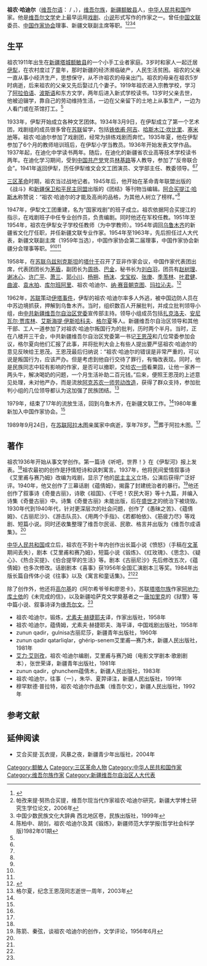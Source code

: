 '''祖农·哈迪尔'''（[[维吾尔语|维吾尔语]]：{{lang|ug|زۇنۇن قادىرى}} / {{transl|ug|Zunun Kadir}}，{{bd|1911年||1989年|9月24日}}），[[维吾尔族|维吾尔族]]，[[新疆|新疆]][[额敏县|额敏县]]人，[[中华人民共和国|中华人民共和国]]作家。他是[[维吾尔文学|维吾尔文学]]史上最早运用[[戏剧|戏剧]]、[[小说|小说]]形式写作的作家之一。曾任[[中国文联|中国文联]]委员、[[中国作家协会|中国作家协会]]理事、新疆文联副主席等职。<ref name=zgzjw>{{Cite web |url=http://www.chinawriter.com.cn/zxhy/member/10208.shtml |title=祖农·哈迪尔 (1911～1989)，中国作家网，于2015-03-29查阅 |access-date=2015-03-29 |archive-date=2016-03-04 |archive-url=https://web.archive.org/web/20160304204345/http://www.chinawriter.com.cn/zxhy/member/10208.shtml |dead-url=no }}</ref><ref name=doc>帕孜来提·努热合买提，维吾尔现当代作家祖农·哈迪尔研究，新疆大学博士研究生学位论文，2006年</ref><ref name=xibei>中国少数民族文化大辞典 西北地区卷，民族出版社，1999年</ref><ref name=chen>陈柏中、胡剑，祖农·哈迪尔及其《锻炼》，新疆师范大学学报(哲学社会科学版)1982年01期</ref>

== 生平 ==
祖农1911年出生在[[新疆|新疆]][[塔城|塔城]][[额敏县|额敏县]]的一个小手工业者家庭。3岁时和家人一起迁居[[伊犁|伊犁]]，在农村度过了童年，那时新疆的经济濒临破产，人民生活贫困。祖农的父亲一直从事小经济生产，思想保守，从不许祖农的母亲出门。祖农的母亲在祖农5岁时病逝，后来祖农的父亲又先后娶过几个妻子。1919年祖农进入宗教学校，学习了[[阿拉伯语|阿拉伯语]]、[[波斯语|波斯语]]和东方文学，两年后进入新式学校读书。13岁时父亲去世，他被迫辍学，靠自己的劳动维持生活，一边在父亲留下的土地上从事生产，一边为人看门或在茶馆打工。<ref name=doc/>

1933年，伊犁开始成立各种文艺团体。1934年3月9日，在伊犁成立了第一个艺术团，戏剧组的成员很多曾在[[苏联|苏联]]留学，包括[[铁依甫·阿吉|铁依甫·阿吉]]、[[哈斯木江·坎比里|哈斯木江·坎比里]]、[[塞米地|塞米地]]等。祖农·哈迪尔参加了戏剧团，经常为排练戏剧而奔忙。1935年夏，他在伊犁参加了6个月的教师培训班后，在伊犁小学当教员。1936年开始发表文学作品。1937年起，在迪化中学读书两年。随后，在迪化的新疆省农业高等技术学校读书两年。在迪化学习期间，受到[[中国共产党|中国共产党]]党员[[林基路|林基路]]等人教导，参加了“反帝联合会”。1941年返回伊犁，历任伊犁维文会文工团演员、文学部主任、教委领导。<ref name=doc/><ref name=zgzjw/>

[[三区革命|三区革命]]时期，祖农当过战地记者。1945年后，他开始在革命青年联盟出版的《战斗》和[[新疆保卫和平民主同盟|新疆保卫和平民主同盟]]出版的《团结》等刊物当编辑。[[阿合买提江·哈斯木|阿合买提江·哈斯木]]称赞说：“祖农·哈迪尔的才能及高尚的品格，为其他人树立了榜样。”<ref name=doc/>

1947年，伊犁文工团重建，名为“国家戏剧”的班子成立。祖农依据阿合买提江的指示，在戏剧班子中任专业创作员，负责编剧。同时他还在军校任教。1951年至1954年，祖农在伊犁女子学校任教师（为中学教师）。1954年调回[[乌鲁木齐|乌鲁木齐]]的新疆省文化厅任职，并任新疆文联专业作家。1954年至1963年，先后担任过人大代表，新疆文联副主席（1959年当选），中国作家协会第二届理事，中国作家协会新疆分会理事等职。<ref name=doc/><ref name=zgzjw/><ref name=xibei/>

1958年，在[[苏联|苏联]][[乌兹别克斯坦|乌兹别克斯坦]]的[[塔什干|塔什干]]召开了亚非作家会议，中国作家代表团出席，代表团团长为[[茅盾|茅盾]]，副团长为[[周扬|周扬]]、[[巴金|巴金]]，秘书长为[[刘白羽|刘白羽]]，团员有[[赵树理|赵树理]]、[[谢冰心|谢冰心]]、[[许广平|许广平]]、[[萧三|萧三]]、[[郭小川|郭小川]]、[[杨朔|杨朔]]、[[杨沫|杨沫]]、[[戈宝权|戈宝权]]、[[张庚|张庚]]、[[季羡林|季羡林]]、[[叶君健|叶君健]]、[[曲波|曲波]]、[[袁水拍|袁水拍]]、[[库尔班阿里·乌斯曼诺夫|库尔班阿里]]、祖农·哈迪尔、[[纳·赛音朝克图|纳·赛音朝克图]]、[[玛拉沁夫|玛拉沁夫]]。<ref>{{Cite web |url=http://www.envir.gov.cn/info/2001/9/929563.htm |title=那一片娇绿的春草，人民日报2001年09月29日，第八版 |access-date=2015年3月29日 |archive-date=2016年3月5日 |archive-url=https://web.archive.org/web/20160305040650/http://www.envir.gov.cn/info/2001/9/929563.htm |dead-url=no }}</ref>

1962年，[[苏联|苏联]]策动[[伊塔事件|伊塔事件]]，伊犁的祖农·哈迪尔率多人外逃，被中国边防人员在中苏边境抓获，押解到乌鲁木齐。当时，组织数百人开展批判，并成立批判领导小组，由[[中共新疆维吾尔自治区党委|中共新疆维吾尔自治区党委]]宣传部主持。领导小组成员包括[[阿不都拉·扎克洛夫|扎克洛夫]]、[[安尼瓦尔·贾库林|安尼瓦尔·贾库林]]、[[艾斯海提·伊斯哈科夫|艾斯海提·伊斯哈科夫]]、[[格尔夏|格尔夏]]等人。新疆维吾尔自治区领导和其他干部、工人一道参加了对祖农·哈迪尔叛国行为的批判，历时两个半月。当时，正在八楼开三干会，中共新疆维吾尔自治区党委第一书记[[王恩茂|王恩茂]]和几位常委参加会议，格尔夏向他们汇报了此事，并将批判大会上有些人提出要严惩祖农·哈迪尔的意见反映给王恩茂。王恩茂最后归纳说：“祖农·哈迪尔的错误是非常严重的，可以说是叛国行为，应该严办。但是考虑到他自行交待了罪行，有悔改表现。同时，他是民族同志中较有影响的作家，是否可以撤职，交给[[农一师|农一师]]看果园，让他一家养一两头牛，解决喝奶的问题，一个月生活补助二百元钱。”后来，便照王恩茂的上述意见处理，未对他严办，而是流放[[阿克苏地区|阿克苏]][[农一师|农一师]][[劳动改造|劳动改造]]，获得了群众支持，参加批判小组的几位领导都认为这加强了民族团结。<ref>格尔夏，纪念王恩茂同志逝世一周年，2003年</ref>

1979年，结束了17年的流放生活，回到乌鲁木齐，在新疆文联工作。<ref name=doc/>1980年重新加入中国作家协会。<ref name=zgzjw/>

1989年9月24日，在[[苏联|苏联]][[阿拉木图|阿拉木图]]亲属家中病逝，享年78岁。<ref name=doc/>葬于阿拉木图。<ref name=xibei/>

== 著作 ==
祖农1936年开始从事文学创作。第一篇诗《听吧，世界！》在《伊犁河》报上发表。<ref name=doc/>祖农最初的创作是抒情短诗和讽刺寓言。1937年，他将民间爱情叙事诗《艾里甫与赛乃姆》改编为戏剧，显示了他的[[民主主义|民主主义]]立场，公演后获得广泛好评。1940年，他又创作了三幕话剧《蕴倩姆》，揭露了封建统治者的暴行。<ref>陈箭、秦弦，谈祖农·哈迪尔的创作，文学评论，1956年6月</ref>他还创作了叙事诗《奇曼古丽》，诗歌《祖国》、《干吧！农民大哥》等十九篇，并编入诗集《奇曼古丽》中。诗集《奇曼古丽》未能出版，后在[[盛世才|盛世才]]的统治下被烧毁。1930年代到1940年代，针对更深层次的社会问题，创作了《愚昧之苦》、《蕴倩姆》、《古丽尼沙》、《游击队员》、《用两个手指》、《若都帕依》、《筋疲力尽》等戏剧、短篇小说。同时还收集整理了维吾尔民谣、民歌、格言并出版为《维吾尔成语集》。<ref name=doc/>

[[中华人民共和国|中华人民共和国]]成立后，祖农在不到十年内创作出长篇小说《愤怒》（手稿在[[文革|文革]]期间丢失），剧本《艾里甫和赛乃姆》，短篇小说《锻炼》、《红玫瑰》、《思念》、《疑心》、《热合买提》、《伯合提罕的生活》等。剧本《古丽尼沙》先后修改五次，《蕴倩姆》也多次修改。话剧剧本《喜事》获1956年全国汇演剧本三等奖。1984年出版长篇自传体小说《往事》以及《寓言和童话集》。<ref name=doc/><ref name=zgzjw/>

除了创作外，他还将[[马克西姆·高尔基|高尔基]]的《阿尔希爷爷和廖恩卡》，苏联[[塔塔尔族|塔塔尔族]]作家[[阿地力·库土依|阿地力·库土依]]的《未完成的信》，以及新疆哈萨克文学奠基者之一[[唐加里克|唐加里克]]的《狱警》等中篇小说、叙事诗译为[[维吾尔文|维吾尔文]]。<ref name=doc/>

*祖农·哈迪尔，锻炼，[[尤素夫·赫捷耶夫|尤素夫·赫捷耶夫]]译，作家出版社，1958年
*祖农·哈迪尔，蕴倩姆，尤素夫·赫捷耶夫、海平译，中国戏剧出版社，1958年
*zunun qadir，gulnisa古丽尼莎，新疆青年出版社，1960年
*zunun qadir qatarliqlar，ghérip-senem艾里甫—赛乃木，新疆人民出版社，1981年
*[[艾力·艾则孜|艾力·艾则孜]]，祖农·哈迪尔编剧，艾里甫与赛乃姆（电影文学剧本·歌剧剧本），张世荣译，新疆青年出版社，1981年
*zunun qadir，ghunchem蕴倩木，新疆人民出版社，1983年
*祖农·哈迪尔，往事（一），朱华、夏羿译注，新疆人民出版社，1991年
*穆罕默德·普拉特，祖农·哈迪尔作品集（维吾尔文），新疆人民出版社，1992年

== 参考文献 ==
{{reflist}}

== 延伸阅读 ==
* 艾合买提·瓦衣提，风暴之夜，新疆青少年出版社，2004年

{{中国文学艺术界联合会第三届全国委员会}}

{{Authority control}}
{{DEFAULTSORT:Zunun}}
[[Category:额敏人|Category:额敏人]]
[[Category:三区革命人物|Category:三区革命人物]]
[[Category:中华人民共和国作家|Category:中华人民共和国作家]]
[[Category:维吾尔族作家|Category:维吾尔族作家]]
[[Category:新疆维吾尔自治区人大代表|Category:新疆维吾尔自治区人大代表]]